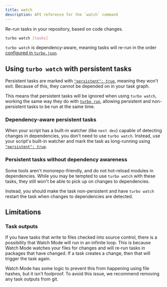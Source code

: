 ```yaml
---
title: watch
description: API reference for the `watch` command
---
```


Re-run tasks in your repository, based on code changes.

```bash title="Terminal"
turbo watch [tasks]
```

`turbo watch` is dependency-aware, meaning tasks will re-run in the order [configured in `turbo.json`](/repo/docs/reference/configuration).

## Using `turbo watch` with persistent tasks

Persistent tasks are marked with [`"persistent": true`](/repo/docs/reference/configuration#persistent), meaning they won't exit. Because of this, they cannot be depended on in your task graph.

This means that persistent tasks will be ignored when using `turbo watch`, working the same way they do with [`turbo run`](/repo/docs/reference/run), allowing persistent and non-persistent tasks to be run at the same time.

### Dependency-aware persistent tasks

When your script has a built-in watcher (like `next dev`) capable of detecting changes in dependencies, you don't need to use `turbo watch`. Instead, use your script's built-in watcher and mark the task as long-running using [`"persistent": true`](/repo/docs/reference/configuration#persistent).

### Persistent tasks without dependency awareness

Some tools aren't monorepo-friendly, and do not hot-reload modules in dependencies. While you may be tempted to use `turbo watch` with these tasks, they still won't be able to pick up on changes to dependencies.

Instead, you should make the task non-persistent and have `turbo watch` restart the task when changes to dependencies are detected.

## Limitations

### Task outputs

If you have tasks that write to files checked into source control, there is a possibility that Watch Mode will run in an infinite loop. This is because Watch Mode watches your
files for changes and will re-run tasks in packages that have changed. If a task creates a change, then that will trigger the task again.

Watch Mode has some logic to prevent this from happening using file hashes, but it isn't foolproof. To avoid this issue, we recommend removing any task outputs from git.
